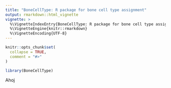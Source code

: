 ```yaml
---
title: "BoneCellType: R package for bone cell type assignment"
output: rmarkdown::html_vignette
vignette: >
  %\VignetteIndexEntry{BoneCellType: R package for bone cell type assignment}
  %\VignetteEngine{knitr::rmarkdown}
  %\VignetteEncoding{UTF-8}
---
```


```r
knitr::opts_chunk$set(
  collapse = TRUE,
  comment = "#>"
)
```

```r
library(BoneCellType)
```


Ahoj
